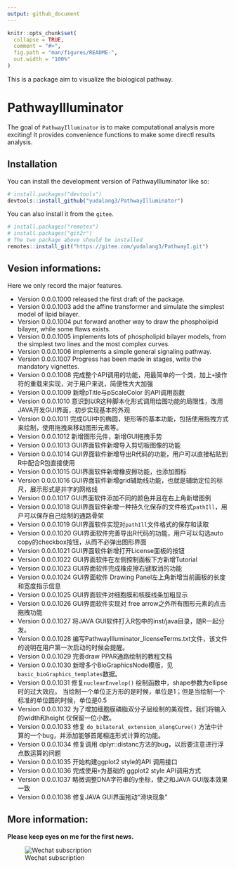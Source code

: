 ```yaml
---
output: github_document
---
```


<!-- README.md is generated from README.Rmd. Please edit that file -->

```r
knitr::opts_chunk$set(
  collapse = TRUE,
  comment = "#>",
  fig.path = "man/figures/README-",
  out.width = "100%"
)
```

This is a package aim to visualize the biological pathway.

# PathwayIlluminator

<!-- badges: start -->

<!-- badges: end -->

The goal of `PathwayIlluminator` is to make computational analysis more exciting! It provides convenience functions to make some directl results analysis.

## Installation

You can install the development version of PathwayIlluminator like so:

``` r
# install.packages("devtools")
devtools::install_github("yudalang3/PathwayIlluminator")
```

You can also install it from the `gitee`.

``` r
# install.packages("remotes")
# install.packages("git2r")
# The two package above should be installed
remotes::install_git("https://gitee.com/yudalang3/PathwayI.git")
```

## Vesion informations:

Here we only record the major features.

* Version 0.0.0.1000 released the first draft of the package. 
* Version 0.0.0.1003 add the affine transformer and simulate the simplest model of lipid bilayer.
* Version 0.0.0.1004 put forward another way to draw the phospholipid bilayer, while some flaws exists.
* Version 0.0.0.1005 implements lots of phospholipid bilayer models, from the simplest two lines and the most complex curves.
* Version 0.0.0.1006 implements a simple general signaling pathway.
* Version 0.0.0.1007 Progress has been made in stages, write the mandatory vignettes.
* Version 0.0.0.1008 完成整个API调用的功能，用最简单的一个类，加上`+`操作符的重载来实现，对于用户来说，简便性大大加强
* Version 0.0.0.1009 新增pTitle与pScaleColor 的API调用函数
* Version 0.0.0.1010 意识到以R这种脚本化形式调用绘图功能的局限性，改用JAVA开发GUI界面，初步实现基本的外观
* Version 0.0.0.1011 完成GUI中的椭圆，矩形等的基本功能，包括使用拖拽方式来绘制，使用拖拽来移动图形元素等。
* Version 0.0.0.1012 新增图形元件，新增GUI拖拽手势
* Version 0.0.0.1013 GUI界面软件新增导入剪切板图像的功能
* Version 0.0.0.1014 GUI界面软件新增导出R代码的功能，用户可以直接粘贴到R中配合R包直接使用
* Version 0.0.0.1015 GUI界面软件新增橡皮擦功能，也添加图标
* Version 0.0.0.1016 GUI界面软件新增grid辅助线功能，也就是辅助定位的标尺，展示形式是井字的网格线
* Version 0.0.0.1017 GUI界面软件添加不同的颜色并且在右上角新增图例
* Version 0.0.0.1018 GUI界面软件新增一种持久化保存的文件格式`pathIll`，用户可以保存自己绘制的通路骨架
* Version 0.0.0.1019 GUI界面软件实现对`pathIll`文件格式的保存和读取
* Version 0.0.0.1020 GUI界面软件完善导出R代码的功能，用户可以勾选auto copy的checkbox按钮，从而不必弹出图形界面
* Version 0.0.0.1021 GUI界面软件新增打开License面板的按钮
* Version 0.0.0.1022 GUI界面软件在左侧控制面板下方新增Tutorial
* Version 0.0.0.1023 GUI界面软件完成橡皮擦右键取消的功能
* Version 0.0.0.1024 GUI界面软件 Drawing Panel左上角新增当前画板的长度和宽度指示信息
* Version 0.0.0.1025 GUI界面软件对细胞膜和核膜线条加粗显示
* Version 0.0.0.1026 GUI界面软件实现对 free arrow之外所有图形元素的点击拖拽功能
* Version 0.0.0.1027 将JAVA GUI软件打入R包中的inst/java目录，随R一起分发。
* Version 0.0.0.1028 编写PathwayIlluminator_licenseTerms.txt文件，该文件的说明在用户第一次启动的时候会提醒。
* Version 0.0.0.1029 完善draw PPAR通路绘制的教程文档
* Version 0.0.0.1030 新增多个BioGraphicsNode模版，见`basic_bioGraphics_templates`数据。
* Version 0.0.0.1031 修复`nuclearEnvelop()` 绘制函数中，shape参数为ellipse时的过大效应。 当绘制一个单位正方形的是时候，单位是1；但是当绘制一个标准的单位圆的时候，单位是0.5
* Version 0.0.0.1032 为了增加细胞膜磷脂双分子层绘制的美观性，我们将输入的width和height 仅保留一位小数。
* Version 0.0.0.1033 修复 `do_bilateral_extension_alongCurve()` 方法中计算的一个bug，并添加能够首尾相连形式计算的功能。
* Version 0.0.0.1034 修复调用 dplyr::distanc方法的bug，以后要注意进行浮点数运算的问题
* Version 0.0.0.1035 开始构建ggplot2 style的API 调用接口
* Version 0.0.0.1036 完成使用`+`为基础的 ggplot2 style API调用方式
* Version 0.0.0.1037 略微调整DNA字符串的y坐标，使之和JAVA GUI版本效果一致
* Version 0.0.0.1038 修复JAVA GUI界面拖动“滑块现象”

## More information:

**Please keep eyes on me for the first news.**

![Wechat subscription](yudalang_subscription account.png)
